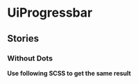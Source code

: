 
<Meta title="Molecules/Progressbar" component={UiProgressbar} />

# UiProgressbar

<Primary />
<ArgsTable />

## Stories
### Without Dots
<Canvas>
  <Story id="molecules-progressbar--without-dots"/>
</Canvas>

**Use following SCSS to get the same result**
<Code
  id="progressbar-without-dots"
  code={scss}
/>
